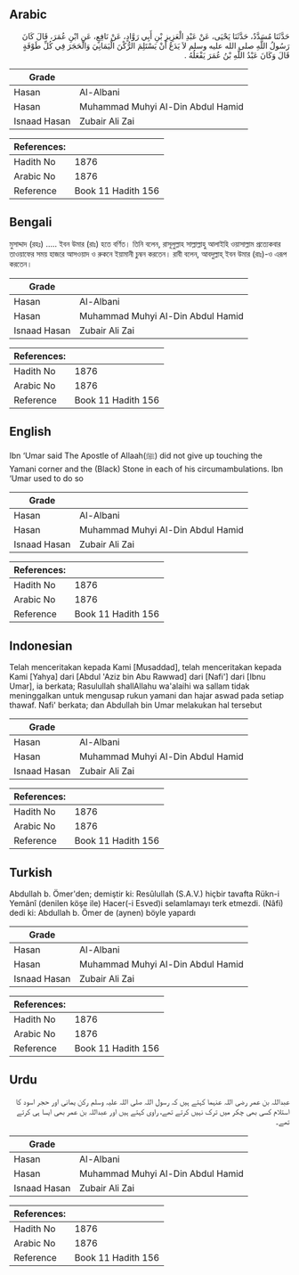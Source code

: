 ## Arabic


<div dir="rtl" lang="ar" style={{fontSize:'larger',backgroundColor:'#f8f9fa',padding:20}}>
حَدَّثَنَا مُسَدَّدٌ، حَدَّثَنَا يَحْيَى، عَنْ عَبْدِ الْعَزِيزِ بْنِ أَبِي رَوَّادٍ، عَنْ نَافِعٍ، عَنِ ابْنِ عُمَرَ، قَالَ كَانَ رَسُولُ اللَّهِ صلى الله عليه وسلم لاَ يَدَعُ أَنْ يَسْتَلِمَ الرُّكْنَ الْيَمَانِيَ وَالْحَجَرَ فِي كُلِّ طَوْفَةٍ قَالَ وَكَانَ عَبْدُ اللَّهِ بْنُ عُمَرَ يَفْعَلُهُ ‏.‏
</div>
<div style={{backgroundColor:'#f8f9fa',padding:20, marginBottom: 10}}><table> <thead> <tr> <th>Grade</th> <th></th> </tr> </thead> <tbody> <tr><td>Hasan</td><td>Al-Albani</td></tr><tr><td>Hasan</td><td>Muhammad Muhyi Al-Din Abdul Hamid</td></tr><tr><td>Isnaad Hasan</td><td>Zubair Ali Zai</td></tr></tbody></table><table> <thead> <tr> <th>References:</th> <th></th> </tr> </thead> <tbody><tr><td>Hadith No</td><td>1876</td></tr><tr><td>Arabic No</td><td>1876</td></tr><tr><td>Reference</td><td>Book 11 Hadith 156</td></tr></tbody></table></div>

## Bengali


<div dir="ltr" lang="bn" style={{fontSize:'larger',backgroundColor:'#f8f9fa',padding:20}}>
মুসাদ্দাদ (রহঃ) ..... ইবন উমার (রাঃ) হতে বর্ণিত। তিনি বলেন, রাসূলুল্লাহ সাল্লাল্লাহু আলাইহি ওয়াসাল্লাম প্রত্যেকবার তাওয়াফের সময় হাজরে আসওয়াদ ও রুকনে ইয়ামানী চুম্বন করতেন। রাবী বলেন, আবদুল্লাহ্ ইবন উমার (রাঃ)-ও এরূপ করতেন।
</div>
<div style={{backgroundColor:'#f8f9fa',padding:20, marginBottom: 10}}><table> <thead> <tr> <th>Grade</th> <th></th> </tr> </thead> <tbody> <tr><td>Hasan</td><td>Al-Albani</td></tr><tr><td>Hasan</td><td>Muhammad Muhyi Al-Din Abdul Hamid</td></tr><tr><td>Isnaad Hasan</td><td>Zubair Ali Zai</td></tr></tbody></table><table> <thead> <tr> <th>References:</th> <th></th> </tr> </thead> <tbody><tr><td>Hadith No</td><td>1876</td></tr><tr><td>Arabic No</td><td>1876</td></tr><tr><td>Reference</td><td>Book 11 Hadith 156</td></tr></tbody></table></div>

## English


<div dir="ltr" lang="en" style={{fontSize:'larger',backgroundColor:'#f8f9fa',padding:20}}>
Ibn ‘Umar said The Apostle of Allaah(ﷺ) did not give up touching the Yamani corner and the (Black) Stone in each of his circumambulations. Ibn ‘Umar used to do so
</div>
<div style={{backgroundColor:'#f8f9fa',padding:20, marginBottom: 10}}><table> <thead> <tr> <th>Grade</th> <th></th> </tr> </thead> <tbody> <tr><td>Hasan</td><td>Al-Albani</td></tr><tr><td>Hasan</td><td>Muhammad Muhyi Al-Din Abdul Hamid</td></tr><tr><td>Isnaad Hasan</td><td>Zubair Ali Zai</td></tr></tbody></table><table> <thead> <tr> <th>References:</th> <th></th> </tr> </thead> <tbody><tr><td>Hadith No</td><td>1876</td></tr><tr><td>Arabic No</td><td>1876</td></tr><tr><td>Reference</td><td>Book 11 Hadith 156</td></tr></tbody></table></div>

## Indonesian


<div dir="ltr" lang="id" style={{fontSize:'larger',backgroundColor:'#f8f9fa',padding:20}}>
Telah menceritakan kepada Kami [Musaddad], telah menceritakan kepada Kami [Yahya] dari [Abdul 'Aziz bin Abu Rawwad] dari [Nafi'] dari [Ibnu Umar], ia berkata; Rasulullah shallAllahu wa'alaihi wa sallam tidak meninggalkan untuk mengusap rukun yamani dan hajar aswad pada setiap thawaf. Nafi' berkata; dan Abdullah bin Umar melakukan hal tersebut
</div>
<div style={{backgroundColor:'#f8f9fa',padding:20, marginBottom: 10}}><table> <thead> <tr> <th>Grade</th> <th></th> </tr> </thead> <tbody> <tr><td>Hasan</td><td>Al-Albani</td></tr><tr><td>Hasan</td><td>Muhammad Muhyi Al-Din Abdul Hamid</td></tr><tr><td>Isnaad Hasan</td><td>Zubair Ali Zai</td></tr></tbody></table><table> <thead> <tr> <th>References:</th> <th></th> </tr> </thead> <tbody><tr><td>Hadith No</td><td>1876</td></tr><tr><td>Arabic No</td><td>1876</td></tr><tr><td>Reference</td><td>Book 11 Hadith 156</td></tr></tbody></table></div>

## Turkish


<div dir="ltr" lang="tr" style={{fontSize:'larger',backgroundColor:'#f8f9fa',padding:20}}>
Abdullah b. Ömer'den; demiştir ki: Resûlullah (S.A.V.) hiçbir tavafta Rükn-i Yemânî (denilen köşe ile) Hacer(-i Esved)i selamlamayı terk etmezdi. (Nâfi) dedi ki: Abdullah b. Ömer de (aynen) böyle yapardı
</div>
<div style={{backgroundColor:'#f8f9fa',padding:20, marginBottom: 10}}><table> <thead> <tr> <th>Grade</th> <th></th> </tr> </thead> <tbody> <tr><td>Hasan</td><td>Al-Albani</td></tr><tr><td>Hasan</td><td>Muhammad Muhyi Al-Din Abdul Hamid</td></tr><tr><td>Isnaad Hasan</td><td>Zubair Ali Zai</td></tr></tbody></table><table> <thead> <tr> <th>References:</th> <th></th> </tr> </thead> <tbody><tr><td>Hadith No</td><td>1876</td></tr><tr><td>Arabic No</td><td>1876</td></tr><tr><td>Reference</td><td>Book 11 Hadith 156</td></tr></tbody></table></div>

## Urdu


<div dir="rtl" lang="ur" style={{fontSize:'larger',backgroundColor:'#f8f9fa',padding:20}}>
عبداللہ بن عمر رضی اللہ عنہما کہتے ہیں کہ رسول اللہ صلی اللہ علیہ وسلم رکن یمانی اور حجر اسود کا استلام کسی بھی چکر میں ترک نہیں کرتے تھے، راوی کہتے ہیں اور عبداللہ بن عمر بھی ایسا ہی کرتے تھے۔
</div>
<div style={{backgroundColor:'#f8f9fa',padding:20, marginBottom: 10}}><table> <thead> <tr> <th>Grade</th> <th></th> </tr> </thead> <tbody> <tr><td>Hasan</td><td>Al-Albani</td></tr><tr><td>Hasan</td><td>Muhammad Muhyi Al-Din Abdul Hamid</td></tr><tr><td>Isnaad Hasan</td><td>Zubair Ali Zai</td></tr></tbody></table><table> <thead> <tr> <th>References:</th> <th></th> </tr> </thead> <tbody><tr><td>Hadith No</td><td>1876</td></tr><tr><td>Arabic No</td><td>1876</td></tr><tr><td>Reference</td><td>Book 11 Hadith 156</td></tr></tbody></table></div>